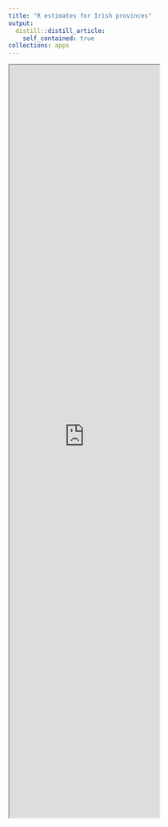 ```yaml
---
title: "R estimates for Irish provinces"
output:
  distill::distill_article:
    self_contained: true
collections: apps
---
```


<iframe src="https://apmuhamilton.shinyapps.io/R_est_province/" class="l-screen-inset shaded" height = "1500px"></iframe>